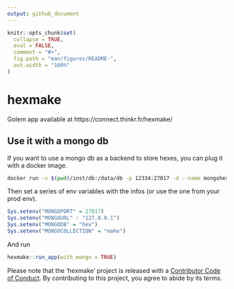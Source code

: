 ```yaml
---
output: github_document
---
```


<!-- README.md is generated from README.Rmd. Please edit that file -->

```r
knitr::opts_chunk$set(
  collapse = TRUE,
  eval = FALSE,
  comment = "#>",
  fig.path = "man/figures/README-",
  out.width = "100%"
)
```

# hexmake

Golem app available at https://connect.thinkr.fr/hexmake/

## Use it with a mongo db

If you want to use a mongo db as a backend to store hexes, you can plug it with a docker image.

``` bash
docker run -v $(pwd)/inst/db:/data/db -p 12334:27017 -d --name mongohexmas mongo:3.4 
```

Then set a series of env variables with the infos (or use the one from your prod env).

```r
Sys.setenv("MONGOPORT" = 27017)
Sys.setenv("MONGOURL" : "127.0.0.1")
Sys.setenv("MONGODB" = "hex")
Sys.setenv("MONGOCOLLECTION" = "make")
```

And run 

```r
hexmake::run_app(with_mongo = TRUE)
```



Please note that the 'hexmake' project is released with a
[Contributor Code of Conduct](CODE_OF_CONDUCT.md).
By contributing to this project, you agree to abide by its terms.